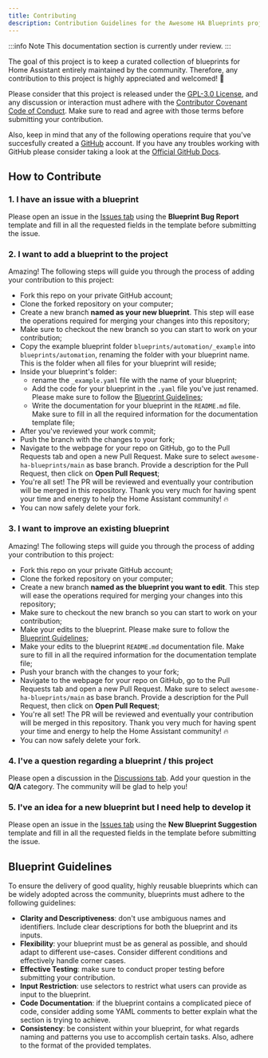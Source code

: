 ```yaml
---
title: Contributing
description: Contribution Guidelines for the Awesome HA Blueprints project.
---
```


:::info Note
This documentation section is currently under review.
:::

The goal of this project is to keep a curated collection of blueprints for Home Assistant entirely maintained by the community. Therefore, any contribution to this project is highly appreciated and welcomed! :rocket:

Please consider that this project is released under the [GPL-3.0 License](https://github.com/EPMatt/awesome-ha-blueprints/blob/main/LICENSE), and any discussion or interaction must adhere with the [Contributor Covenant Code of Conduct](https://github.com/EPMatt/awesome-ha-blueprints/blob/main/CODE_OF_CONDUCT.md). Make sure to read and agree with those terms before submitting your contribution.

Also, keep in mind that any of the following operations require that you've succesfully created a [GitHub](https://github.com/) account. If you have any troubles working with GitHub please consider taking a look at the [Official GitHub Docs](https://docs.github.com/).

## How to Contribute

### 1. I have an issue with a blueprint

Please open an issue in the [Issues tab](https://github.com/EPMatt/awesome-ha-blueprints/issues) using the **Blueprint Bug Report** template and fill in all the requested fields in the template before submitting the issue.

### 2. I want to add a blueprint to the project

Amazing! The following steps will guide you through the process of adding your contribution to this project:

- Fork this repo on your private GitHub account;
- Clone the forked repository on your computer;
- Create a new branch **named as your new blueprint**. This step will ease the operations required for merging your changes into this repository;
- Make sure to checkout the new branch so you can start to work on your contribution;
- Copy the example blueprint folder `blueprints/automation/_example` into `blueprints/automation`, renaming the folder with your blueprint name. This is the folder when all files for your blueprint will reside;
- Inside your blueprint's folder:
  - rename the `_example.yaml` file with the name of your blueprint;
  - Add the code for your blueprint in the `.yaml` file you've just renamed. Please make sure to follow the [Blueprint Guidelines](CONTRIBUTING.md#Blueprint-Guidelines);
  - Write the documentation for your blueprint in the `README.md` file. Make sure to fill in all the required information for the documentation template file;
- After you've reviewed your work commit;
- Push the branch with the changes to your fork;
- Navigate to the webpage for your repo on GitHub, go to the Pull Requests tab and open a new Pull Request. Make sure to select `awesome-ha-blueprints/main` as base branch. Provide a description for the Pull Request, then click on **Open Pull Request**;
- You're all set! The PR will be reviewed and eventually your contribution will be merged in this repository. Thank you very much for having spent your time and energy to help the Home Assistant community! :fire:
- You can now safely delete your fork.

### 3. I want to improve an existing blueprint

Amazing! The following steps will guide you through the process of adding your contribution to this project:

- Fork this repo on your private GitHub account;
- Clone the forked repository on your computer;
- Create a new branch **named as the blueprint you want to edit**. This step will ease the operations required for merging your changes into this repository;
- Make sure to checkout the new branch so you can start to work on your contribution;
- Make your edits to the blueprint. Please make sure to follow the [Blueprint Guidelines](CONTRIBUTING.md#Blueprint-Guidelines);
- Make your edits to the blueprint `README.md` documentation file. Make sure to fill in all the required information for the documentation template file;
- Push your branch with the changes to your fork;
- Navigate to the webpage for your repo on GitHub, go to the Pull Requests tab and open a new Pull Request. Make sure to select `awesome-ha-blueprints/main` as base branch. Provide a description for the Pull Request, then click on **Open Pull Request**;
- You're all set! The PR will be reviewed and eventually your contribution will be merged in this repository. Thank you very much for having spent your time and energy to help the Home Assistant community! :fire:
- You can now safely delete your fork.

### 4. I've a question regarding a blueprint / this project

Please open a discussion in the [Discussions tab](https://github.com/EPMatt/awesome-ha-blueprints/discussions). Add your question in the **Q/A** category. The community will be glad to help you!

### 5. I've an idea for a new blueprint but I need help to develop it

Please open an issue in the [Issues tab](https://github.com/EPMatt/awesome-ha-blueprints/discussions) using the **New Blueprint Suggestion** template and fill in all the requested fields in the template before submitting the issue.

## Blueprint Guidelines

To ensure the delivery of good quality, highly reusable blueprints which can be widely adopted across the community, blueprints must adhere to the following guidelines:

- **Clarity and Descriptiveness**: don't use ambiguous names and identifiers. Include clear descriptions for both the blueprint and its inputs.
- **Flexibility**: your blueprint must be as general as possible, and should adapt to different use-cases. Consider different conditions and effectively handle corner cases.
- **Effective Testing**: make sure to conduct proper testing before submitting your contribution.
- **Input Restriction**: use selectors to restrict what users can provide as input to the blueprint.
- **Code Documentation**: if the blueprint contains a complicated piece of code, consider adding some YAML comments to better explain what the section is trying to achieve.
- **Consistency**: be consistent within your blueprint, for what regards naming and patterns you use to accomplish certain tasks. Also, adhere to the format of the provided templates.
